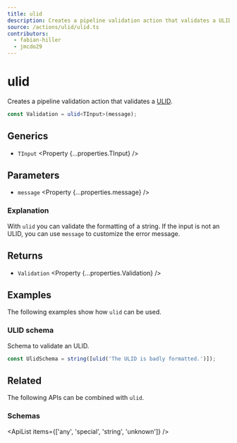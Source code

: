 ```yaml
---
title: ulid
description: Creates a pipeline validation action that validates a ULID.
source: /actions/ulid/ulid.ts
contributors:
  - fabian-hiller
  - jmcdo29
---
```



# ulid

Creates a pipeline validation action that validates a [ULID](https://github.com/ulid/spec).

```ts
const Validation = ulid<TInput>(message);
```

## Generics

- `TInput` <Property {...properties.TInput} />

## Parameters

- `message` <Property {...properties.message} />

### Explanation

With `ulid` you can validate the formatting of a string. If the input is not an ULID, you can use `message` to customize the error message.

## Returns

- `Validation` <Property {...properties.Validation} />

## Examples

The following examples show how `ulid` can be used.

### ULID schema

Schema to validate an ULID.

```ts
const UlidSchema = string([ulid('The ULID is badly formatted.')]);
```

## Related

The following APIs can be combined with `ulid`.

### Schemas

<ApiList items={['any', 'special', 'string', 'unknown']} />
